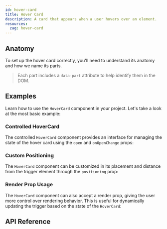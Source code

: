 ```yaml
---
id: hover-card
title: Hover Card
description: A card that appears when a user hovers over an element.
resources:
  zag: hover-card
---
```


<ComponentPreview id="HoverCard" />

## Anatomy

To set up the hover card correctly, you'll need to understand its anatomy and
how we name its parts.

> Each part includes a `data-part` attribute to help identify them in the DOM.

<Anatomy id="hover-card" />

## Examples

Learn how to use the `HoverCard` component in your project. Let's take a look at
the most basic example:

<Example id="basic" />

### Controlled HoverCard

The controlled `HoverCard` component provides an interface for managing the
state of the hover card using the `open` and `onOpenChange` props:

<Example id="controlled" />

### Custom Positioning

The `HoverCard` component can be customized in its placement and distance from
the trigger element through the `positioning` prop:

<Example id="positioning" />

### Render Prop Usage

The `HoverCard` component can also accept a render prop, giving the user more
control over rendering behavior. This is useful for dynamically updating the
trigger based on the state of the `HoverCard`:

<Example id="renderProp" />

## API Reference

<ComponentTypes id="hover-card" />
